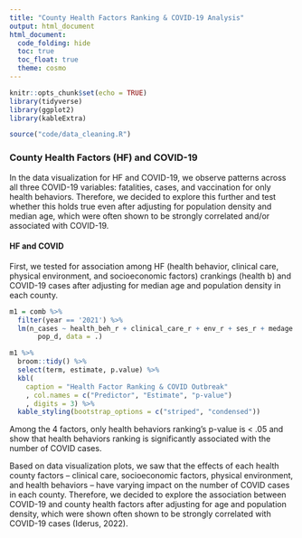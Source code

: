 ```yaml
---
title: "County Health Factors Ranking & COVID-19 Analysis"
output: html_document
html_document:
  code_folding: hide
  toc: true
  toc_float: true
  theme: cosmo
---
```


```r
knitr::opts_chunk$set(echo = TRUE)
library(tidyverse)
library(ggplot2)
library(kableExtra)

source("code/data_cleaning.R")
```

### County Health Factors (HF) and COVID-19

In the data visualization for HF and COVID-19, we observe patterns across all three COVID-19 variables: fatalities, cases, and vaccination for only health behaviors. Therefore, we decided to explore this further and test whether this holds true even after adjusting for population density and median age, which were often shown to be strongly correlated and/or associated with COVID-19.

#### HF and COVID

First, we tested for association among HF (health behavior, clinical care, physical environment, and socioeconomic factors) crankings (health b) and COVID-19 cases after adjusting for median age and population density in each county. 

```r
m1 = comb %>% 
  filter(year == '2021') %>% 
  lm(n_cases ~ health_beh_r + clinical_care_r + env_r + ses_r + medage + 
       pop_d, data = .)

m1 %>% 
  broom::tidy() %>%
  select(term, estimate, p.value) %>% 
  kbl(
    caption = "Health Factor Ranking & COVID Outbreak"
    , col.names = c("Predictor", "Estimate", "p-value")
    , digits = 3) %>% 
  kable_styling(bootstrap_options = c("striped", "condensed"))
```

Among the 4 factors, only health behaviors ranking's p-value is < .05 and show that health behaviors ranking is significantly associated with the number of COVID cases.


Based on data visualization plots, we saw that the effects of each health county factors -- clinical care, socioeconomic factors, physical environment, and health behaviors -- have varying impact on the number of COVID cases in each county. Therefore, we decided to explore the association between COVID-19 and county health factors after adjusting for age and population density, which were shown often shown to be strongly correlated with COVID-19 cases (Iderus, 2022).






